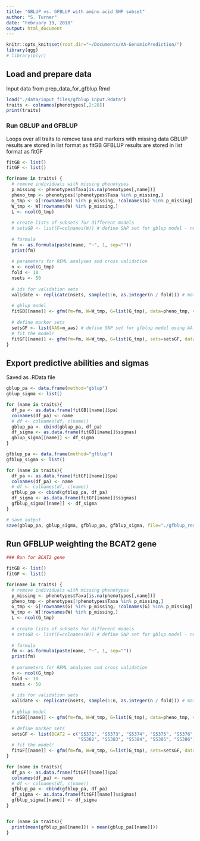 ```yaml
---
title: "GBLUP vs. GFBLUP with amino acid SNP subset"
author: "S. Turner"
date: "February 19, 2018"
output: html_document
---
```


```r
knitr::opts_knit$set(root.dir="~/Documents/AA-GenomicPrediction/")
library(qgg)
# library(plyr)
```

## Load and prepare data
Input data from prep_data_for_gfblup.Rmd

```r
load("./data/input_files/gfblup_input.Rdata")
traits <- colnames(phenotypes[,2:28])
print(traits)
```

### Run GBLUP and GFBLUP 
Loops over all traits to remove taxa and markers with missing data
GBLUP results are stored in list format as fitGB 
GFBLUP results are stored in list format as fitGF

```r
fitGB <- list()
fitGF <- list()

for(name in traits) {
  # remove individuals with missing phenotypes
  p_missing <- phenotypes$Taxa[is.na(phenotypes[,name])]
  pheno_tmp <- phenotypes[!phenotypes$Taxa %in% p_missing,]
  G_tmp <- G[!rownames(G) %in% p_missing, !colnames(G) %in% p_missing]
  W_tmp <- W[!rownames(W) %in% p_missing,]
  L <- ncol(G_tmp)
  
  # create lists of subsets for different models
  # setsGB <- list(F=colnames(W)) # define SNP set for gblup model - not really necessary?
  
  # formula
  fm <- as.formula(paste(name, "~", 1, sep=""))
  print(fm)
  
  # parameters for REML analyses and cross validation
  n <- ncol(G_tmp)
  fold <- 10
  nsets <- 50
  
  # ids for validation sets
  validate <- replicate(nsets, sample(1:n, as.integer(n / fold))) # matrix input
  
  # gblup model
  fitGB[[name]] <- gfm(fm=fm, W=W_tmp, G=list(G_tmp), data=pheno_tmp, validate=validate)
  
  # define marker sets
  setsGF <- list(AAS=m_aas) # define SNP set for gfblup model using AA snps
  # fit the model! 
  fitGF[[name]] <- gfm(fm=fm, W=W_tmp, G=list(G_tmp), sets=setsGF, data=pheno_tmp, validate=validate)
}
```

## Export predictive abilities and sigmas
Saved as .RData file

```r
gblup_pa <- data.frame(method="gblup")
gblup_sigma <- list()

for (name in traits){
  df_pa <- as.data.frame(fitGB[[name]]$pa)
  colnames(df_pa) <- name
  # df <- colnames(df, c(name))
  gblup_pa <- cbind(gblup_pa, df_pa)
  df_sigma <- as.data.frame(fitGB[[name]]$sigmas)
  gblup_sigma[[name]] <- df_sigma
}

gfblup_pa <- data.frame(method="gfblup")
gfblup_sigma <- list()

for (name in traits){
  df_pa <- as.data.frame(fitGF[[name]]$pa)
  colnames(df_pa) <- name
  # df <- colnames(df, c(name))
  gfblup_pa <- cbind(gfblup_pa, df_pa)
  df_sigma <- as.data.frame(fitGF[[name]]$sigmas)
  gfblup_sigma[[name]] <- df_sigma
}

# save output
save(gblup_pa, gblup_sigma, gfblup_pa, gfblup_sigma, file="./gfblup_results/GBLUP_vs_GFBLUP.RData")
```

## Run GFBLUP weighting the BCAT2 gene

```r
### Run for BCAT2 gene

fitGB <- list()
fitGF <- list()

for(name in traits) {
  # remove individuals with missing phenotypes
  p_missing <- phenotypes$Taxa[is.na(phenotypes[,name])]
  pheno_tmp <- phenotypes[!phenotypes$Taxa %in% p_missing,]
  G_tmp <- G[!rownames(G) %in% p_missing, !colnames(G) %in% p_missing]
  W_tmp <- W[!rownames(W) %in% p_missing,]
  L <- ncol(G_tmp)
  
  # create lists of subsets for different models
  # setsGB <- list(F=colnames(W)) # define SNP set for gblup model - not really necessary?
  
  # formula
  fm <- as.formula(paste(name, "~", 1, sep=""))
  print(fm)
  
  # parameters for REML analyses and cross validation
  n <- ncol(G_tmp)
  fold <- 10
  nsets <- 50
  
  # ids for validation sets
  validate <- replicate(nsets, sample(1:n, as.integer(n / fold))) # matrix input
  
  # gblup model
  fitGB[[name]] <- gfm(fm=fm, W=W_tmp, G=list(G_tmp), data=pheno_tmp, validate=validate)
  
  # define marker sets
  setsGF <- list(BCAT2 = c("S5372", "S5373", "S5374", "S5375", "S5376", "S5377", "S5378", "S5379", "S5380", "S5381", 
                           "S5382", "S5383", "S5384", "S5385", "S5386"))
  # fit the model! 
  fitGF[[name]] <- gfm(fm=fm, W=W_tmp, G=list(G_tmp), sets=setsGF, data=pheno_tmp, validate=validate)
}

for (name in traits){
  df_pa <- as.data.frame(fitGF[[name]]$pa)
  colnames(df_pa) <- name
  # df <- colnames(df, c(name))
  gfblup_pa <- cbind(gfblup_pa, df_pa)
  df_sigma <- as.data.frame(fitGF[[name]]$sigmas)
  gfblup_sigma[[name]] <- df_sigma
}


for (name in traits){
  print(mean(gfblup_pa[[name]]) > mean(gblup_pa[[name]]))
}
```
